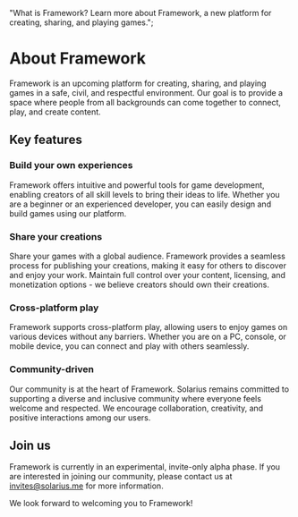   "What is Framework? Learn more about Framework, a new platform for creating, sharing, and playing games.";

# About Framework

Framework is an upcoming platform for creating, sharing, and playing games in a safe, civil, and respectful environment. Our goal is to provide a space where people from all backgrounds can come together to connect, play, and create content.

## Key features

### Build your own experiences

Framework offers intuitive and powerful tools for game development, enabling creators of all skill levels to bring their ideas to life. Whether you are a beginner or an experienced developer, you can easily design and build games using our platform.

### Share your creations

Share your games with a global audience. Framework provides a seamless process for publishing your creations, making it easy for others to discover and enjoy your work. Maintain full control over your content, licensing, and monetization options - we believe creators should own their creations.

### Cross-platform play

Framework supports cross-platform play, allowing users to enjoy games on various devices without any barriers. Whether you are on a PC, console, or mobile device, you can connect and play with others seamlessly.

### Community-driven

Our community is at the heart of Framework. Solarius remains committed to supporting a diverse and inclusive community where everyone feels welcome and respected. We encourage collaboration, creativity, and positive interactions among our users.

## Join us

Framework is currently in an experimental, invite-only alpha phase. If you are interested in joining our community, please contact us at [invites@solarius.me](mailto:invites@solarius.me) for more information.

We look forward to welcoming you to Framework!
